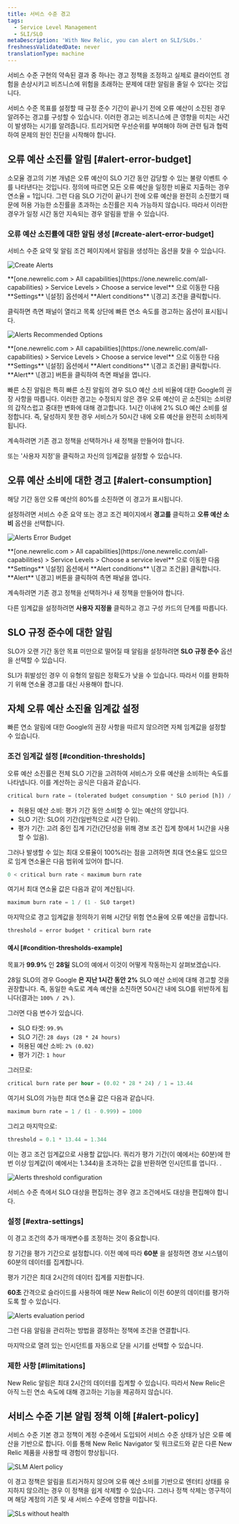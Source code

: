 ```yaml
---
title: 서비스 수준 경고
tags:
  - Service Level Management
  - SLI/SLO
metaDescription: 'With New Relic, you can alert on SLI/SLOs.'
freshnessValidatedDate: never
translationType: machine
---
```









서비스 수준 구현의 약속된 결과 중 하나는 경고 정책을 조정하고 실제로 클라이언트 경험을 손상시키고 비즈니스에 위험을 초래하는 문제에 대한 알림을 줄일 수 있다는 것입니다.

서비스 수준 목표를 설정할 때 규정 준수 기간이 끝나기 전에 오류 예산이 소진된 경우 알려주는 경고를 구성할 수 있습니다. 이러한 경고는 비즈니스에 큰 영향을 미치는 사건이 발생하는 시기를 알려줍니다. 트리거되면 우선순위를 부여해야 하며 관련 팀과 협력하여 문제의 원인 진단을 시작해야 합니다.

## 오류 예산 소진률 알림 [#alert-error-budget]

소모율 경고의 기본 개념은 오류 예산이 SLO 기간 동안 감당할 수 있는 불량 이벤트 수를 나타낸다는 것입니다. 정의에 따르면 모든 오류 예산을 일정한 비율로 지출하는 경우 연소율 = 1입니다. 그런 다음 SLO 기간이 끝나기 전에 오류 예산을 완전히 소진했기 때문에 허용 가능한 소진률을 초과하는 소진률은 지속 가능하지 않습니다. 따라서 이러한 경우가 일정 시간 동안 지속되는 경우 알림을 받을 수 있습니다.

### 오류 예산 소진률에 대한 알림 생성 [#create-alert-error-budget]

서비스 수준 요약 및 알림 조건 페이지에서 알림을 생성하는 옵션을 찾을 수 있습니다.

<img
  title="Alerts CTA"
  alt="Create Alerts"
  src={slmAlertsCta}
/>

<figcaption>
  **[one.newrelic.com > All capabilities](https://one.newrelic.com/all-capabilities) > Service Levels > Choose a service level** 으로 이동한 다음 **Settings** \[설정] 옵션에서 **Alert conditions** \[경고] 조건을 클릭합니다.
</figcaption>

클릭하면 측면 패널이 열리고 목록 상단에 빠른 연소 속도를 경고하는 옵션이 표시됩니다.

<img
  title="Alerts Recommended Options"
  alt="Alerts Recommended Options"
  src={slmAlertsOptions}
/>

<figcaption>
  **[one.newrelic.com > All capabilities](https://one.newrelic.com/all-capabilities) > Service Levels > Choose a service level** 으로 이동한 다음 **Settings** \[설정] 옵션에서 **Alert conditions** \[경고 조건을] 클릭합니다. **Alert** \[경고] 버튼을 클릭하여 측면 패널을 엽니다.
</figcaption>

빠른 소진 알림은 특히 빠른 소진 알림의 경우 SLO 예산 소비 비율에 대한 Google의 권장 사항을 따릅니다. 이러한 경고는 수정되지 않은 경우 오류 예산이 곧 소진되는 소비량의 갑작스럽고 중대한 변화에 대해 경고합니다. 1시간 이내에 2% SLO 예산 소비를 설정합니다. 즉, 달성하지 못한 경우 서비스가 50시간 내에 오류 예산을 완전히 소비하게 됩니다.

계속하려면 기존 경고 정책을 선택하거나 새 정책을 만들어야 합니다.

또는 '사용자 지정'을 클릭하고 자신의 임계값을 설정할 수 있습니다.

## 오류 예산 소비에 대한 경고 [#alert-consumption]

해당 기간 동안 오류 예산의 80%를 소진하면 이 경고가 표시됩니다.

설정하려면 서비스 수준 요약 또는 경고 조건 페이지에서 **경고를** 클릭하고 **오류 예산 소비** 옵션을 선택합니다.

<img
  title="Alerts error budget.png"
  alt="Alerts Error Budget"
  src={slmAlertsErrorBudget}
/>

<figcaption>
  **[one.newrelic.com > All capabilities](https://one.newrelic.com/all-capabilities) > Service Levels > Choose a service level** 으로 이동한 다음 **Settings** \[설정] 옵션에서 **Alert conditions** \[경고 조건을] 클릭합니다. **Alert** \[경고] 버튼을 클릭하여 측면 패널을 엽니다.
</figcaption>

계속하려면 기존 경고 정책을 선택하거나 새 정책을 만들어야 합니다.

다른 임계값을 설정하려면 **사용자 지정을** 클릭하고 경고 구성 카드의 단계를 따릅니다.

## SLO 규정 준수에 대한 알림

SLO가 오랜 기간 동안 목표 미만으로 떨어질 때 알림을 설정하려면 **SLO 규정 준수** 옵션을 선택할 수 있습니다.

SLI가 휘발성인 경우 이 유형의 알림은 정확도가 낮을 수 있습니다. 따라서 이를 완화하기 위해 연소율 경고를 대신 사용해야 합니다.

## 자체 오류 예산 소진율 임계값 설정

빠른 연소 알림에 대한 Google의 권장 사항을 따르지 않으려면 자체 임계값을 설정할 수 있습니다.

### 조건 임계값 설정 [#condition-thresholds]

오류 예산 소진률은 전체 SLO 기간을 고려하여 서비스가 오류 예산을 소비하는 속도를 나타냅니다. 이를 계산하는 공식은 다음과 같습니다.

```sql
critical burn rate = (tolerated budget consumption * SLO period [h]) / (evaluation period [h])
```

* 허용된 예산 소비: 평가 기간 동안 소비할 수 있는 예산의 양입니다.
* SLO 기간: SLO의 기간(일반적으로 시간 단위).
* 평가 기간: 고려 중인 집계 기간(간단성을 위해 경보 조건 집계 창에서 1시간을 사용할 수 있음).

그러나 발생할 수 있는 최대 오류율이 100%라는 점을 고려하면 최대 연소율도 있으므로 임계 연소율은 다음 범위에 있어야 합니다.

```sql
0 < critical burn rate < maximum burn rate
```

여기서 최대 연소율 값은 다음과 같이 계산됩니다.

```sql
maximum burn rate = 1 / (1 - SLO target)
```

마지막으로 경고 임계값을 정의하기 위해 시간당 위험 연소율에 오류 예산을 곱합니다.

```sql
threshold = error budget * critical burn rate 
```

#### 예시 [#condition-thresholds-example]

목표가 **99.9%** 인 **28일** SLO의 예에서 이것이 어떻게 작동하는지 살펴보겠습니다.

28일 SLO의 경우 Google **은 지난 1시간 동안** **2%** SLO 예산 소비에 대해 경고할 것을 권장합니다. 즉, 동일한 속도로 계속 예산을 소진하면 50시간 내에 SLO를 위반하게 됩니다(결과는 `100% / 2%` ).

그러면 다음 변수가 있습니다.

* SLO 타겟: `99.9%`
* SLO 기간: `28 days (28 * 24 hours)`
* 허용된 예산 소비: `2% (0.02)`
* 평가 기간: `1 hour`

그러므로:

```sql
critical burn rate per hour = (0.02 * 28 * 24) / 1 = 13.44
```

여기서 SLO의 가능한 최대 연소율 값은 다음과 같습니다.

```sql
maximum burn rate = 1 / (1 - 0.999) = 1000
```

그리고 마지막으로:

```sql
threshold = 0.1 * 13.44 = 1.344
```

이는 경고 조건 임계값으로 사용할 값입니다. 쿼리가 평가 기간(이 예에서는 60분)에 한 번 이상 임계값(이 예에서는 1.344)을 초과하는 값을 반환하면 인시던트를 엽니다. .

<img
  title="Alerts threshold.png"
  alt="Alerts threshold configuration"
  src={alertsConditionThresholdsSlm}
/>

<Callout variant="important">
  서비스 수준 측에서 SLO 대상을 편집하는 경우 경고 조건에서도 대상을 편집해야 합니다.
</Callout>

### 설정 [#extra-settings]

이 경고 조건의 추가 매개변수를 조정하는 것이 중요합니다.

창 기간을 평가 기간으로 설정합니다. 이전 예에 따라 **60분** 을 설정하면 경보 시스템이 60분의 데이터를 집계합니다.

<Callout variant="important">
  평가 기간은 최대 2시간의 데이터 집계를 지원합니다.
</Callout>

**60초** 간격으로 슬라이드를 사용하여 매분 New Relic이 이전 60분의 데이터를 평가하도록 할 수 있습니다.

<img
  title="Alerts evaluation period"
  alt="Alerts evaluation period"
  src={alertsAdvancedSignalSettingsSlm}
/>

그런 다음 알림을 관리하는 방법을 결정하는 정책에 조건을 연결합니다.

마지막으로 열려 있는 인시던트를 자동으로 닫을 시기를 선택할 수 있습니다.

### 제한 사항 [#limitations]

New Relic 알림은 최대 2시간의 데이터를 집계할 수 있습니다. 따라서 New Relic은 아직 느린 연소 속도에 대해 경고하는 기능을 제공하지 않습니다.

## 서비스 수준 기본 알림 정책 이해 [#alert-policy]

서비스 수준 기본 경고 정책이 계정 수준에서 도입되어 서비스 수준 상태가 남은 오류 예산을 기반으로 합니다. 이를 통해 New Relic Navigator 및 워크로드와 같은 다른 New Relic 제품을 사용할 때 경험이 향상됩니다.

<img
  title="SLM Alert policy"
  alt="SLM Alert policy"
  src={slmAlertPolicy}
/>

이 경고 정책은 알림을 트리거하지 않으며 오류 예산 소비를 기반으로 엔터티 상태를 유지하지 않으려는 경우 이 정책을 쉽게 삭제할 수 있습니다. 그러나 정책 삭제는 영구적이며 해당 계정의 기존 및 새 서비스 수준에 영향을 미칩니다.

<img
  title="SLs without health"
  alt="SLs without health"
  src={slmNoHealth}
/>